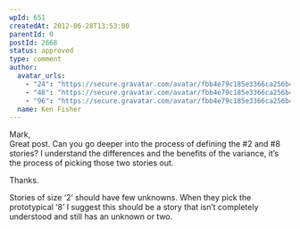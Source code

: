 ```yaml
---
wpId: 651
createdAt: 2012-06-28T13:53:00
parentId: 0
postId: 2668
status: approved
type: comment
author:
  avatar_urls:
    - "24": "https://secure.gravatar.com/avatar/fbb4e79c185e3366ca256b4ab79e6c11?s=24&d=mm&r=g"
    - "48": "https://secure.gravatar.com/avatar/fbb4e79c185e3366ca256b4ab79e6c11?s=48&d=mm&r=g"
    - "96": "https://secure.gravatar.com/avatar/fbb4e79c185e3366ca256b4ab79e6c11?s=96&d=mm&r=g"
  name: Ken Fisher
---
```


Mark,  
Great post. Can you go deeper into the process of defining the #2 and #8 stories? I understand the differences and the benefits of the variance, it’s the process of picking those two stories out.

Thanks.

Stories of size ‘2’ should have few unknowns. When they pick the prototypical ‘8’ I suggest this should be a story that isn’t completely understood and still has an unknown or two.